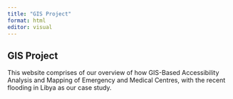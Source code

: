 ---
title: "GIS Project"
format: html
editor: visual
---

## GIS Project

This website comprises of our overview of how GIS-Based Accessibility Analysis and Mapping of Emergency and Medical Centres, with the recent flooding in Libya as our case study.
